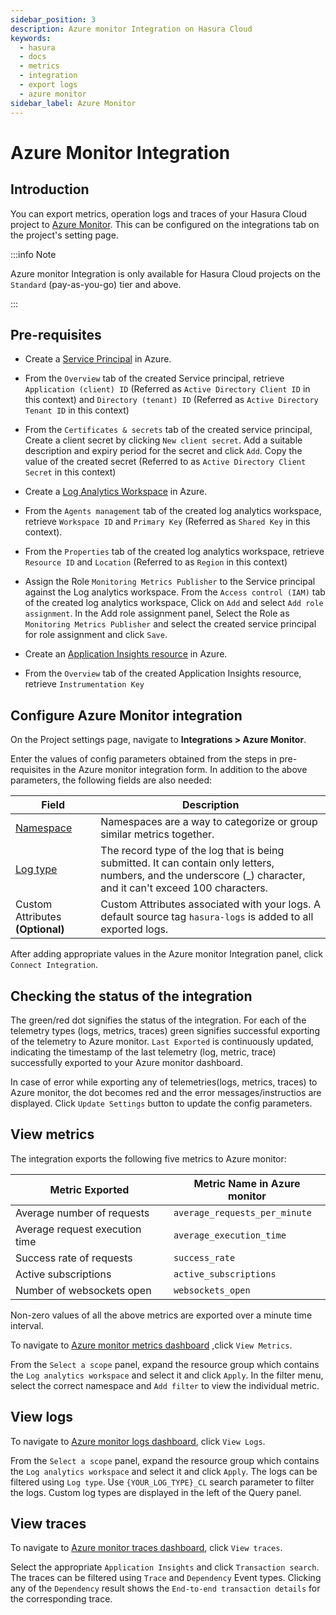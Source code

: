 ```yaml
---
sidebar_position: 3
description: Azure monitor Integration on Hasura Cloud
keywords:
  - hasura
  - docs
  - metrics
  - integration
  - export logs
  - azure monitor
sidebar_label: Azure Monitor
---
```



# Azure Monitor Integration

## Introduction

You can export metrics, operation logs and traces of your Hasura Cloud project to [Azure Monitor](https://azure.microsoft.com/en-in/services/monitor/). This can be configured on the integrations tab on the project's setting page.

:::info Note

Azure monitor Integration is only available for Hasura Cloud projects on the `Standard` (pay-as-you-go) tier and above.

:::

## Pre-requisites

- Create a [Service Principal](https://docs.microsoft.com/en-us/azure/active-directory/develop/howto-create-service-principal-portal#register-an-application-with-azure-ad-and-create-a-service-principal) in Azure.

- From the `Overview` tab of the created Service principal, retrieve `Application (client) ID` (Referred as `Active Directory Client ID` in this context) and `Directory (tenant) ID` (Referred as `Active Directory Tenant ID` in this context)

  <Thumbnail
    src="/img/graphql/cloud/metrics/service-principal-properties.png"
    alt="Service Principal Properties"
    width="1146px"
  />

- From the `Certificates & secrets` tab of the created service principal, Create a client secret by clicking `New client secret`. Add a suitable description and expiry period for the secret and click `Add`. Copy the value of the created secret (Referred to as `Active Directory Client Secret` in this context)

  <Thumbnail
    src="/img/graphql/cloud/metrics/service-principal-secret.png"
    alt="Service Principal Secret"
    width="1146px"
  />

- Create a [Log Analytics Workspace](https://docs.microsoft.com/en-us/azure/azure-monitor/logs/quick-create-workspace) in Azure.

- From the `Agents management` tab of the created log analytics workspace, retrieve `Workspace ID` and `Primary Key` (Referred as `Shared Key` in this context).

  <Thumbnail
    src="/img/graphql/cloud/metrics/log-analytics-workspace-config.png"
    alt="Log Analytics workspace config parameters"
    width="1146px"
  />

- From the `Properties` tab of the created log analytics workspace, retrieve `Resource ID` and `Location` (Referred to as `Region` in this context)

  <Thumbnail
    src="/img/graphql/cloud/metrics/log-analytics-properties.png"
    alt="Log Analytics Properties"
    width="1146px"
  />

- Assign the Role `Monitoring Metrics Publisher` to the Service principal against the Log analytics workspace. From the `Access control (IAM)` tab of the created log analytics workspace, Click on `Add` and select `Add role assignment`. In the Add role assignment panel, Select the Role as `Monitoring Metrics Publisher` and select the created service principal for role assignment and click `Save`.

  <Thumbnail
    src="/img/graphql/cloud/metrics/service-principal-role.png"
    alt="Service Principal Role"
    width="1146px"
  />
  
- Create an [Application Insights resource](https://docs.microsoft.com/en-us/azure/azure-monitor/app/create-new-resource>) in Azure.

- From the `Overview` tab of the created Application Insights resource, retrieve `Instrumentation Key`

  <Thumbnail
    src="/img/graphql/cloud/metrics/azure-instrumentation-key.png"
    alt="Instrumentation Key"
    width="1146px"
  />
  
## Configure Azure Monitor integration

On the Project settings page, navigate to **Integrations > Azure Monitor**.

<Thumbnail
  src="/img/graphql/cloud/metrics/integrate-azure-monitor.png"
  alt="Configure Azure Monitor Integration"
  width="1146px"
/>

Enter the values of config parameters obtained from the steps in pre-requisites in the Azure monitor integration form. In addition to the above parameters, the following fields are also needed:

| Field                                                                                                          | Description                                                                                                                                                      |
|----------------------------------------------------------------------------------------------------------------|------------------------------------------------------------------------------------------------------------------------------------------------------------------|
| [Namespace](https://docs.microsoft.com/en-us/azure/azure-monitor/essentials/metrics-custom-overview#namespace) | Namespaces are a way to categorize or group similar metrics together.                                                                                            |
| [Log type](https://docs.microsoft.com/en-us/azure/azure-monitor/logs/data-collector-api#request-headers)       | The record type of the log that is being submitted. It can contain only letters, numbers, and the underscore (\_) character, and it can't exceed 100 characters. |
| Custom Attributes **(Optional)**                                                                               | Custom Attributes associated with your logs. A default source tag `hasura-logs` is added to all exported logs.                                                   |

After adding appropriate values in the Azure monitor Integration panel, click `Connect Integration`.

## Checking the status of the integration

The green/red dot signifies the status of the integration. For each of the telemetry types (logs, metrics, traces) green signifies successful exporting of the telemetry to Azure monitor. 
`Last Exported` is continuously updated, indicating the timestamp of the last telemetry (log, metric, trace) successfully exported to your Azure monitor dashboard.

<Thumbnail
  src="/img/graphql/cloud/metrics/configure-azure-monitor-done.png"
  alt="Azure monitor Integration successfully configured"
  width="1146px"
/>

In case of error while exporting any of telemetries(logs, metrics, traces) to Azure monitor, the dot becomes red and the error messages/instructios are displayed. Click ``Update Settings`` button to update the config parameters.

<Thumbnail
  src="/img/graphql/cloud/metrics/configure-azure-monitor-fail.png"
  alt="Azure monitor Integration unable to push logs"
  width="1146px"
/>

## View metrics

The integration exports the following five metrics to Azure monitor:

| Metric Exported                | Metric Name in Azure monitor  |
|--------------------------------|-------------------------------|
| Average number of requests     | `average_requests_per_minute` |
| Average request execution time | `average_execution_time`      |
| Success rate of requests       | `success_rate`                |
| Active subscriptions           | `active_subscriptions`        |
| Number of websockets open      | `websockets_open`             |

Non-zero values of all the above metrics are exported over a minute time interval.

To navigate to [Azure monitor metrics dashboard](https://portal.azure.com/#blade/Microsoft_Azure_Monitoring/AzureMonitoringBrowseBlade/metrics) ,click `View Metrics`.

<Thumbnail
  src="/img/graphql/cloud/metrics/azure-monitor-view-metrics.png"
  alt="Azure monitor Integration successfully configured"
  width="1146px"
/>

From the `Select a scope` panel, expand the resource group which contains the `Log analytics workspace` and select it and click `Apply`. In the filter menu, select the correct namespace and `Add filter` to view the individual metric.

<Thumbnail
  src="/img/graphql/cloud/metrics/azure-monitor-metrics.png"
  alt="Metrics successfully exported to Azure monitor"
  width="1146px"
/>

## View logs

To navigate to [Azure monitor logs dashboard](https://portal.azure.com/#blade/Microsoft_Azure_Monitoring/AzureMonitoringBrowseBlade/logs), click `View Logs`.

<Thumbnail
  src="/img/graphql/cloud/metrics/azure-monitor-view-logs.png"
  alt="Azure monitor Integration successfully configured"
  width="1146px"
/>

From the `Select a scope` panel, expand the resource group which contains the `Log analytics workspace` and select it and click `Apply`. The logs can be filtered using `Log type`. Use `{YOUR_LOG_TYPE}_CL` search parameter to filter the logs. Custom log types are displayed in the left of the Query panel.

<Thumbnail
  src="/img/graphql/cloud/metrics/azure-monitor-logs.png"
  alt="Logs successfully exported to Azure monitor"
  width="1146px"
/>

## View traces

To navigate to [Azure monitor traces dashboard](https://portal.azure.com/#blade/Microsoft_Azure_Monitoring/AzureMonitoringBrowseBlade/applicationsInsights), click `View traces`.

<Thumbnail
  src="/img/graphql/cloud/metrics/azure-monitor-view-traces.png"
  alt="Application Insights Instrumentation Key"
  width="1146px"
/>

Select the appropriate `Application Insights` and click `Transaction search`. The traces can be filtered using `Trace` and `Dependency` Event types. Clicking any of the `Dependency` result shows the `End-to-end transaction details` for the corresponding trace.

<Thumbnail
  src="/img/graphql/cloud/metrics/azure-monitor-trace-flame-graph.png"
  alt="Traces successfully exported to Azure monitor"
  width="1146px"
/>


